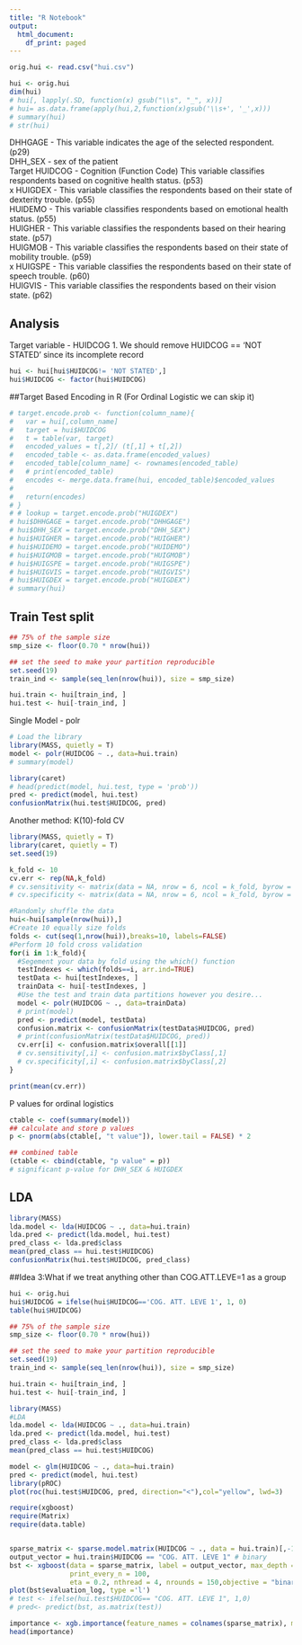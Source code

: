 ```yaml
---
title: "R Notebook"
output:
  html_document:
    df_print: paged
---
```


```r
orig.hui <- read.csv("hui.csv")
```


```r
hui <- orig.hui
dim(hui)
# hui[, lapply(.SD, function(x) gsub("\\s", "_", x))]
# hui= as.data.frame(apply(hui,2,function(x)gsub('\\s+', '_',x)))
# summary(hui)
# str(hui)
```

DHHGAGE - This variable indicates the age of the selected respondent. (p29)  
DHH_SEX - sex of the patient  
Target HUIDCOG - Cognition (Function Code) This variable classifies respondents based on cognitive health status. (p53)  
x HUIGDEX - This variable classifies the respondents based on their state of dexterity trouble. (p55)  
HUIDEMO - This variable classifies respondents based on emotional health status. (p55)  
HUIGHER - This variable classifies the respondents based on their hearing state. (p57)  
HUIGMOB - This variable classifies the respondents based on their state of mobility trouble. (p59)  
x HUIGSPE - This variable classifies the respondents based on their state of speech trouble. (p60)  
HUIGVIS - This variable classifies the respondents based on their vision state. (p62)  

## Analysis

Target variable - HUIDCOG 
1. We should remove HUIDCOG == 'NOT STATED' since its incomplete record
```r
hui <- hui[hui$HUIDCOG!= 'NOT STATED',]
hui$HUIDCOG <- factor(hui$HUIDCOG)
```

##Target Based Encoding in R (For Ordinal Logistic we can skip it)
```r
# target.encode.prob <- function(column_name){
#   var = hui[,column_name]
#   target = hui$HUIDCOG
#   t = table(var, target)
#   encoded_values = t[,2]/ (t[,1] + t[,2])
#   encoded_table <- as.data.frame(encoded_values)
#   encoded_table[column_name] <- rownames(encoded_table)
#   # print(encoded_table)
#   encodes <- merge.data.frame(hui, encoded_table)$encoded_values
# 
#   return(encodes)
# }
# # lookup = target.encode.prob("HUIGDEX")
# hui$DHHGAGE = target.encode.prob("DHHGAGE")
# hui$DHH_SEX = target.encode.prob("DHH_SEX")
# hui$HUIGHER = target.encode.prob("HUIGHER")
# hui$HUIDEMO = target.encode.prob("HUIDEMO")
# hui$HUIGMOB = target.encode.prob("HUIGMOB")
# hui$HUIGSPE = target.encode.prob("HUIGSPE")
# hui$HUIGVIS = target.encode.prob("HUIGVIS")
# hui$HUIGDEX = target.encode.prob("HUIGDEX")
# summary(hui)
```

## Train Test split
```r
## 75% of the sample size
smp_size <- floor(0.70 * nrow(hui))

## set the seed to make your partition reproducible
set.seed(19)
train_ind <- sample(seq_len(nrow(hui)), size = smp_size)

hui.train <- hui[train_ind, ]
hui.test <- hui[-train_ind, ]
```

Single Model - polr
```r
# Load the library
library(MASS, quietly = T)
model <- polr(HUIDCOG ~ ., data=hui.train)
# summary(model)

library(caret)
# head(predict(model, hui.test, type = 'prob'))
pred <- predict(model, hui.test)
confusionMatrix(hui.test$HUIDCOG, pred)

```

Another method:
K(10)-fold CV
```r
library(MASS, quietly = T)
library(caret, quietly = T)
set.seed(19)

k_fold <- 10
cv.err <- rep(NA,k_fold)
# cv.sensitivity <- matrix(data = NA, nrow = 6, ncol = k_fold, byrow = FALSE, dimnames = NULL) 
# cv.specificity <- matrix(data = NA, nrow = 6, ncol = k_fold, byrow = FALSE, dimnames = NULL)

#Randomly shuffle the data
hui<-hui[sample(nrow(hui)),]
#Create 10 equally size folds
folds <- cut(seq(1,nrow(hui)),breaks=10, labels=FALSE)
#Perform 10 fold cross validation
for(i in 1:k_fold){
  #Segement your data by fold using the which() function 
  testIndexes <- which(folds==i, arr.ind=TRUE)
  testData <- hui[testIndexes, ]
  trainData <- hui[-testIndexes, ]
  #Use the test and train data partitions however you desire...
  model <- polr(HUIDCOG ~ ., data=trainData)
  # print(model)
  pred <- predict(model, testData)
  confusion.matrix <- confusionMatrix(testData$HUIDCOG, pred)
  # print(confusionMatrix(testData$HUIDCOG, pred))
  cv.err[i] <- confusion.matrix$overall[[1]]
  # cv.sensitivity[,i] <- confusion.matrix$byClass[,1]
  # cv.specificity[,i] <- confusion.matrix$byClass[,2]
}

print(mean(cv.err))

```

P values for ordinal logistics
```r
ctable <- coef(summary(model))
## calculate and store p values
p <- pnorm(abs(ctable[, "t value"]), lower.tail = FALSE) * 2

## combined table
(ctable <- cbind(ctable, "p value" = p))
# significant p-value for DHH_SEX & HUIGDEX
```

## LDA
```r
library(MASS)
lda.model <- lda(HUIDCOG ~ ., data=hui.train)
lda.pred <- predict(lda.model, hui.test)
pred_class <- lda.pred$class
mean(pred_class == hui.test$HUIDCOG)
confusionMatrix(hui.test$HUIDCOG, pred_class)
```

##Idea 3:What if we treat anything other than COG.ATT.LEVE=1 as a group
```r
hui <- orig.hui
hui$HUIDCOG = ifelse(hui$HUIDCOG=='COG. ATT. LEVE 1', 1, 0)
table(hui$HUIDCOG)

## 75% of the sample size
smp_size <- floor(0.70 * nrow(hui))

## set the seed to make your partition reproducible
set.seed(19)
train_ind <- sample(seq_len(nrow(hui)), size = smp_size)

hui.train <- hui[train_ind, ]
hui.test <- hui[-train_ind, ]
```

```r
library(MASS)
#LDA
lda.model <- lda(HUIDCOG ~ ., data=hui.train)
lda.pred <- predict(lda.model, hui.test)
pred_class <- lda.pred$class
mean(pred_class == hui.test$HUIDCOG)
```
```r
model <- glm(HUIDCOG ~ ., data=hui.train)
pred <- predict(model, hui.test)
library(pROC)
plot(roc(hui.test$HUIDCOG, pred, direction="<"),col="yellow", lwd=3)
```


```r
require(xgboost)
require(Matrix)
require(data.table)


sparse_matrix <- sparse.model.matrix(HUIDCOG ~ ., data = hui.train)[,-1]
output_vector = hui.train$HUIDCOG == "COG. ATT. LEVE 1" # binary
bst <- xgboost(data = sparse_matrix, label = output_vector, max_depth = 8,
               print_every_n = 100,
               eta = 0.2, nthread = 4, nrounds = 150,objective = "binary:logistic")
plot(bst$evaluation_log, type ='l')
# test <- ifelse(hui.test$HUIDCOG== "COG. ATT. LEVE 1", 1,0)
# pred<- predict(bst, as.matrix(test))
```

```r
importance <- xgb.importance(feature_names = colnames(sparse_matrix), model = bst)
head(importance)
```


